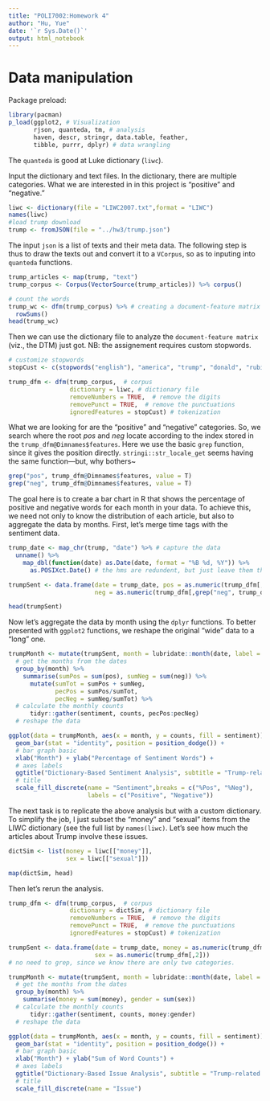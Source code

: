 ```yaml
---
title: "POLI7002:Homework 4"
author: "Hu, Yue"
date: '`r Sys.Date()`'
output: html_notebook
---
```


# Data manipulation
Package preload:
```r
library(pacman)
p_load(ggplot2, # Visualization
       rjson, quanteda, tm, # analysis
       haven, descr, stringr, data.table, feather, 
       tibble, purrr, dplyr) # data wrangling
```

The `quanteda` is good at Luke dictionary (`liwc`).

Input the dictionary and text files.
In the dictionary, there are multiple categories.
What we are interested in in this project is "positive" and "negative."

```r
liwc <- dictionary(file = "LIWC2007.txt",format = "LIWC")
names(liwc)
#load trump download
trump <- fromJSON(file = "../hw3/trump.json")
```

The input `json` is a list of texts and their meta data. 
The following step is thus to draw the texts out and convert it to a `VCorpus`, so as to inputing into `quanteda` functions.

```r
trump_articles <- map(trump, "text")
trump_corpus <- Corpus(VectorSource(trump_articles)) %>% corpus()

# count the words
trump_wc <- dfm(trump_corpus) %>% # creating a document-feature matrix
  rowSums()
head(trump_wc)
```

Then we can use the dictionary file to analyze the `document-feature matrix` (viz., the DTM) just got.
NB: the assignement requires custom stopwords. 

```r
# customize stopwords
stopCust <- c(stopwords("english"), "america", "trump", "donald", "rubio", "hillary")

trump_dfm <- dfm(trump_corpus,  # corpus
                 dictionary = liwc, # dictionary file
                 removeNumbers = TRUE,  # remove the digits
                 removePunct = TRUE,  # remove the punctuations
                 ignoredFeatures = stopCust) # tokenization
```

What we are looking for are the "positive" and "negative" categories.
So, we search where the root *pos* and *neg* locate according to the index stored in the `trump_dfm@Dimnames$features`.
Here we use the basic `grep` function, since it gives the position directly.
`stringi::str_locale_get` seems having the same function---but, why bothers~

```r
grep("pos", trump_dfm@Dimnames$features, value = T)
grep("neg", trump_dfm@Dimnames$features, value = T)
```

The goal here is to create a bar chart in R that shows the percentage of positive and negative words for each month in your data.
To achieve this, we need not only to know the distribution of each article, but also to aggregate the data by months. 
First, let's merge time tags with the sentiment data.

```r
trump_date <- map_chr(trump, "date") %>% # capture the data
  unname() %>%
    map_dbl(function(date) as.Date(date, format = "%B %d, %Y")) %>%
      as.POSIXct.Date() # the hms are redundent, but just leave them there.

trumpSent <- data.frame(date = trump_date, pos = as.numeric(trump_dfm[,grep("pos", trump_dfm@Dimnames$features)]), 
                        neg = as.numeric(trump_dfm[,grep("neg", trump_dfm@Dimnames$features)[2]]))

head(trumpSent)
```

Now let's aggregate the data by month using the `dplyr` functions.
To better presented with `ggplot2` functions, we reshape the original "wide" data to a "long" one.

```r
trumpMonth <- mutate(trumpSent, month = lubridate::month(date, label = T)) %>%
  # get the months from the dates
  group_by(month) %>%
    summarise(sumPos = sum(pos), sumNeg = sum(neg)) %>%
      mutate(sumTot = sumPos + sumNeg, 
             pecPos = sumPos/sumTot, 
             pecNeg = sumNeg/sumTot) %>%
  # calculate the monthly counts
      tidyr::gather(sentiment, counts, pecPos:pecNeg)
  # reshape the data

ggplot(data = trumpMonth, aes(x = month, y = counts, fill = sentiment)) +
  geom_bar(stat = "identity", position = position_dodge()) +
  # bar graph basic
  xlab("Month") + ylab("Percentage of Sentiment Words") +
  # axes labels
  ggtitle("Dictionary-Based Sentiment Analysis", subtitle = "Trump-related Articles from NYT") + 
  # title
  scale_fill_discrete(name = "Sentiment",breaks = c("%Pos", "%Neg"),
                      labels = c("Positive", "Negative"))
```

The next task is to replicate the above analysis but with a custom dictionary. 
To simplify the job, I just subset the "money" and "sexual" items from the LIWC dictionary (see the full list by `names(liwc)`.
Let's see how much the articles about Trump involve these issues.

```r
dictSim <- list(money = liwc[["money"]],
                sex = liwc[["sexual"]])

map(dictSim, head)
```

Then let's rerun the analysis.
```r
trump_dfm <- dfm(trump_corpus,  # corpus
                 dictionary = dictSim, # dictionary file
                 removeNumbers = TRUE,  # remove the digits
                 removePunct = TRUE,  # remove the punctuations
                 ignoredFeatures = stopCust) # tokenization

trumpSent <- data.frame(date = trump_date, money = as.numeric(trump_dfm[,1]), 
                        sex = as.numeric(trump_dfm[,2]))
# no need to grep, since we know there are only two categories.

trumpMonth <- mutate(trumpSent, month = lubridate::month(date, label = T)) %>%
  # get the months from the dates
  group_by(month) %>%
    summarise(money = sum(money), gender = sum(sex)) 
  # calculate the monthly counts
      tidyr::gather(sentiment, counts, money:gender)
  # reshape the data

ggplot(data = trumpMonth, aes(x = month, y = counts, fill = sentiment)) +
  geom_bar(stat = "identity", position = position_dodge()) +
  # bar graph basic
  xlab("Month") + ylab("Sum of Word Counts") +
  # axes labels
  ggtitle("Dictionary-Based Issue Analysis", subtitle = "Trump-related Articles from NYT") + 
  # title
  scale_fill_discrete(name = "Issue")
```

